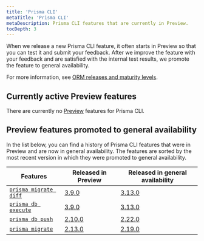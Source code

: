 ```yaml
---
title: 'Prisma CLI'
metaTitle: 'Prisma CLI'
metaDescription: Prisma CLI features that are currently in Preview.
tocDepth: 3
---
```


<TopBlock>

When we release a new Prisma CLI feature, it often starts in Preview so that you can test it and submit your feedback. After we improve the feature with your feedback and are satisfied with the internal test results, we promote the feature to general availability.

For more information, see [ORM releases and maturity levels](/about/prisma/releases).

</TopBlock>

## Currently active Preview features

There are currently no [Preview](/about/prisma/releases#preview) features for Prisma CLI.

<!--
The following [Preview](/about/prisma/releases#preview) CLI features are available:

- [`migrate diff`](/reference/api-reference/command-reference#migrate-diff) since release [3.9.0](https://github.com/prisma/prisma/releases/tag/3.9.0) - [Submit feedback](https://github.com/prisma/prisma/issues/11514)
- [`db execute`](/reference/api-reference/command-reference#db-execute) since release [3.9.0](https://github.com/prisma/prisma/releases/tag/3.9.0) - [Submit feedback](https://github.com/prisma/prisma/issues/11514)

</TopBlock>

## Enabling a Prisma Client Preview feature

To enable a CLI Preview feature, use the `--preview-feature` flag when you run the command.

-->

## Preview features promoted to general availability

In the list below, you can find a history of Prisma CLI features that were in Preview and are now in general availability. The features are sorted by the most recent version in which they were promoted to general availability.

| Features                                                                                                                      | Released in Preview                                            | Released in general availability                               |
| ----------------------------------------------------------------------------------------------------------------------------- | -------------------------------------------------------------- | -------------------------------------------------------------- |
| [`prisma migrate diff`](/guides/migrate/production-troubleshooting#fixing-failed-migrations-with-migrate-diff-and-db-execute) | [3.9.0](https://github.com/prisma/prisma/releases/tag/3.9.0)   | [3.13.0](https://github.com/prisma/prisma/releases/tag/3.13.0) |
| [`prisma db execute`](/guides/migrate/production-troubleshooting#fixing-failed-migrations-with-migrate-diff-and-db-execute)   | [3.9.0](https://github.com/prisma/prisma/releases/tag/3.9.0)   | [3.13.0](https://github.com/prisma/prisma/releases/tag/3.13.0) |
| [`prisma db push`](/guides/migrate/prototyping-schema-db-push)                                                                | [2.10.0](https://github.com/prisma/prisma/releases/tag/2.10.0) | [2.22.0](https://github.com/prisma/prisma/releases/tag/2.22.0) |
| [`prisma migrate`](/concepts/components/prisma-migrate)                                                                       | [2.13.0](https://github.com/prisma/prisma/releases/tag/2.13.0) | [2.19.0](https://github.com/prisma/prisma/releases/tag/2.19.0) |
